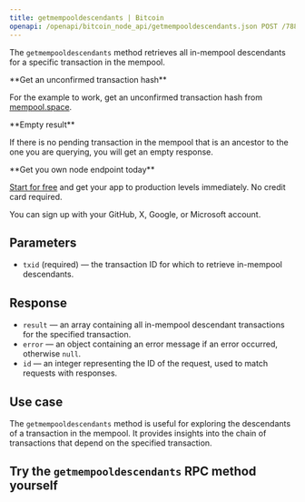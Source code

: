 ---
title: getmempooldescendants | Bitcoin
openapi: /openapi/bitcoin_node_api/getmempooldescendants.json POST /788f110831fe13808302bd79796d55e8
---

The `getmempooldescendants` method retrieves all in-mempool descendants for a specific transaction in the mempool.

<Note>
**Get an unconfirmed transaction hash**

For the example to work, get an unconfirmed transaction hash from [mempool.space](https://mempool.space/).
</Note>

<Note>
**Empty result**

If there is no pending transaction in the mempool that is an ancestor to the one you are querying, you will get an empty response.
</Note>

<Check>
**Get you own node endpoint today**

[Start for free](https://console.chainstack.com/) and get your app to production levels immediately. No credit card required.

You can sign up with your GitHub, X, Google, or Microsoft account.
</Check>


## Parameters

* `txid` (required) — the transaction ID for which to retrieve in-mempool descendants.

## Response

* `result` — an array containing all in-mempool descendant transactions for the specified transaction.
* `error` — an object containing an error message if an error occurred, otherwise `null`.
* `id` — an integer representing the ID of the request, used to match requests with responses.

## Use case

The `getmempooldescendants` method is useful for exploring the descendants of a transaction in the mempool. It provides insights into the chain of transactions that depend on the specified transaction.

## Try the `getmempooldescendants` RPC method yourself